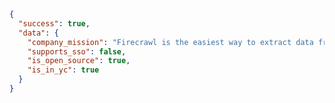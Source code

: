 ```json JSON
{
  "success": true,
  "data": {
    "company_mission": "Firecrawl is the easiest way to extract data from the web. Developers use us to reliably convert URLs into LLM-ready markdown or structured data with a single API call.",
    "supports_sso": false,
    "is_open_source": true,
    "is_in_yc": true
  }
}
```